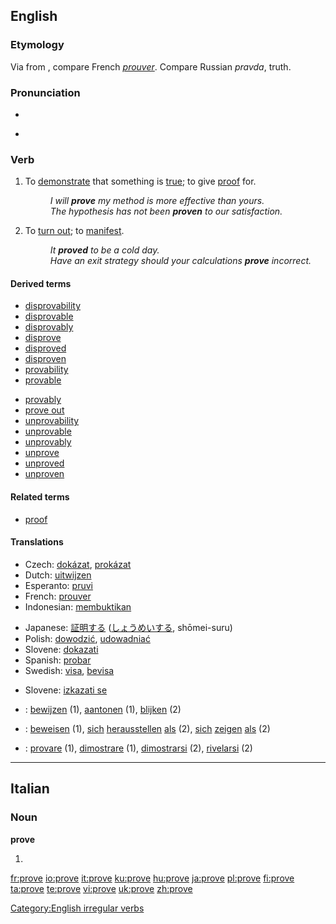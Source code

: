 {{rfv|the Russian in the etymology?}}
{{see|prøve}}
==English==

{{rank|working|breath|camp|990|prove|engaged|America|servant}}

===Etymology===
Via {{ME.}} from {{OF.}}, compare French ''[[prouver]]''.
Compare Russian ''pravda'', truth.

===Pronunciation===
*{{IPA|/pruːv/}}
*{{audio|en-us-prove.ogg|Audio (US)}}
*:{{rhymes|uːv}}

===Verb===
{{en-verb|proves|proving|proved|'''[[proved]] '''or''' [[proven]]'''}}[[Category:English irregular verbs]]

# {{transitive}} To [[demonstrate]] that something is [[true]]; to give [[proof]] for.
#: ''I will '''prove''' my method is more effective than yours.''
#: ''The hypothesis has not been '''proven''' to our satisfaction.''
# To [[turn out]]; to [[manifest]].
#: ''It '''proved''' to be a cold day.''
#: ''Have an exit strategy should your calculations '''prove''' incorrect.''

====Derived terms====
{{top2}}
* [[disprovability]]
* [[disprovable]]
* [[disprovably]]
* [[disprove]]
* [[disproved]]
* [[disproven]]
* [[provability]]
* [[provable]]
{{mid2}}
* [[provably]]
* [[prove out]]
* [[unprovability]]
* [[unprovable]]
* [[unprovably]]
* [[unprove]]
* [[unproved]]
* [[unproven]]
{{bottom}}

====Related terms====
*[[proof]]

====Translations====
{{trans-top|to demonstrate that something is true; to give proof for}}
*Czech: [[dokázat]], [[prokázat]]
*Dutch: [[uitwijzen]]
*Esperanto: [[pruvi]]
*French: [[prouver]]
*Indonesian: [[bukti|membuktikan]]
{{trans-mid}}
*Japanese: [[証明]]する ([[しょうめい]]する, shōmei-suru)
*Polish: [[dowodzić]], [[udowadniać]]
*Slovene: [[dokazati]]
*Spanish: [[probar]]
*Swedish: [[visa]], [[bevisa]]
{{trans-bottom}}

{{trans-top|to turn out; to manifest}}
{{trans-mid}}
*Slovene: [[izkazati se]]
{{trans-bottom}}

{{checktrans}}
*{{ttbc|Dutch}}: [[bewijzen]] (1), [[aantonen]] (1), [[blijken]] (2)
*{{ttbc|German}}: [[beweisen]] (1), [[sich]] [[herausstellen]] [[als]] (2), [[sich]] [[zeigen]] [[als]] (2)
*{{ttbc|Italian}}: [[provare]] (1), [[dimostrare]] (1), [[dimostrarsi]] (2), [[rivelarsi]] (2)

----

==Italian==

===Noun===
'''prove''' {{f}}

# {{plural of|[[prova]]|lang=Italian}}

[[fr:prove]]
[[io:prove]]
[[it:prove]]
[[ku:prove]]
[[hu:prove]]
[[ja:prove]]
[[pl:prove]]
[[fi:prove]]
[[ta:prove]]
[[te:prove]]
[[vi:prove]]
[[uk:prove]]
[[zh:prove]]